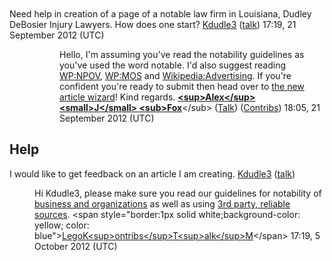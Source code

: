 <article id="37082000" title=User talk:Kdudle3>
	<talkpage id="37082000" title="User talk:Kdudle3">
{{Help me-helped}}
Need help in creation of a page of a notable law firm in Louisiana, Dudley DeBosier Injury Lawyers. How does one start?
[[User:Kdudle3|Kdudle3]] ([[User talk:Kdudle3#top|talk]]) 17:19, 21 September 2012 (UTC)
::Hello, I'm assuming you've read the notability guidelines as you've used the word notable. I'd also suggest reading [[WP:NPOV]], [[WP:MOS]] and [[Wikipedia:Advertising]]. If you're confident you're ready to submit then head over to [[WP:Wizard|the new article wizard]]! Kind regards. [[User:AlexJFox|'''&lt;sup&gt;Alex&lt;/sup&gt; &lt;small&gt;J&lt;/small&gt; &lt;sub&gt;Fox''']]&lt;/sub&gt; ([[User_talk:AlexJFox|Talk]]) ([[Special:Contributions/AlexJFox|Contribs]]) 18:05, 21 September 2012 (UTC)

== Help ==

{{help me-helped}}

I would like to get feedback on an article I am creating. 
[[User:Kdudle3|Kdudle3]] ([[User talk:Kdudle3#top|talk]])
:Hi Kdudle3, please make sure you read our guidelines for notability of [[WP:CORP|business and organizations]] as well as using [[WP:RS|3rd party, reliable sources]]. &lt;span style=&quot;border:1px solid white;background-color: yellow; color: blue&quot;&gt;[[User:Legoktm|Lego]][[Special:Contributions/Legoktm|K&lt;sup&gt;ontribs&lt;/sup&gt;]][[user talk:Legoktm|T&lt;sup&gt;alk&lt;/sup&gt;]]M&lt;/span&gt; 17:19, 5 October 2012 (UTC)
	</talkpage>
</article>